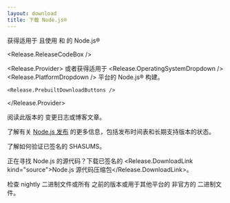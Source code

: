 ```yaml
---
layout: download
title: 下载 Node.js®
---
```


<section>
  获得适用于 <Release.OperatingSystemDropdown /> 且使用 <Release.InstallationMethodDropdown /> 和 <Release.PackageManagerDropdown /> 的 Node.js® <Release.VersionDropdown />

<Release.ReleaseCodeBox />

  <Release.Provider>
    或者获得适用于 <Release.OperatingSystemDropdown /> <Release.PlatformDropdown /> 平台的 Node.js® 构建。

    <Release.PrebuiltDownloadButtons />

  </Release.Provider>
</section>

<section>
  阅读此版本的 <Release.ChangelogLink>变更日志</Release.ChangelogLink>或<Release.BlogPostLink>博客文章</Release.BlogPostLink>。

了解有关 [Node.js 发布](/about/previous-releases) 的更多信息，包括发布时间表和长期支持版本的状态。

了解如何<LinkWithArrow href="https://github.com/nodejs/node#verifying-binaries">验证</LinkWithArrow>已签名的 SHASUMS。

正在寻找 Node.js 的源代码？下载已签名的 <Release.DownloadLink kind="source">Node.js 源代码压缩包</Release.DownloadLink>。

检查 <LinkWithArrow href="https://nodejs.org/download/nightly/"> nightly </LinkWithArrow> 二进制文件或所有 <Link href="/download/archive/current">之前的版本</Link>或用于其他平台的<LinkWithArrow href="https://unofficial-builds.nodejs.org/download/"> 非官方的 </LinkWithArrow>二进制文件。

</section>
